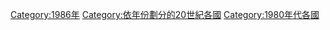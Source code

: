 {{Commons category|1986 by country}}

[[Category:1986年|Category:1986年]]
[[Category:依年份劃分的20世紀各國|Category:依年份劃分的20世紀各國]]
[[Category:1980年代各國|Category:1980年代各國]]